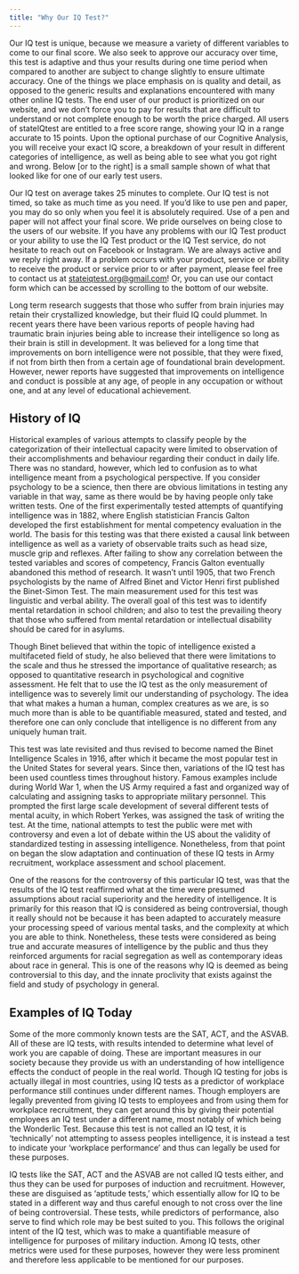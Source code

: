 ```yaml
---
title: "Why Our IQ Test?"
---
```

Our IQ test is unique, because we measure a variety of different variables to come to our final score. We also seek to approve our accuracy over time, this test is adaptive and thus your results during one time period when compared to another are subject to change slightly to ensure ultimate accuracy. One of the things we place emphasis on is quality and detail, as opposed to the generic results and explanations encountered with many other online IQ tests. The end user of our product is prioritized on our website, and we don’t force you to pay for results that are difficult to understand or not complete enough to be worth the price charged. All users of stateIQtest are entitled to a free score range, showing your IQ in a range accurate to 15 points. Upon the optional purchase of our Cognitive Analysis, you will receive your exact IQ score, a breakdown of your result in different categories of intelligence, as well as being able to see what you got right and wrong. Below [or to the right] is a small sample shown of what that looked like for one of our early test users.

Our IQ test on average takes 25 minutes to complete. Our IQ test is not timed, so take as much time as you need. If you’d like to use pen and paper, you may do so only when you feel it is absolutely required. Use of a pen and paper will not affect your final score. We pride ourselves on being close to the users of our website. If you have any problems with our IQ Test product or your ability to use the IQ Test product or the IQ Test service, do not hesitate to reach out on Facebook or Instagram. We are always active and we reply right away. If a problem occurs with your product, service or ability to receive the product or service prior to or after payment, please feel free to contact us at stateiqtest.org@gmail.com! Or, you can use our contact form which can be accessed by scrolling to the bottom of our website.


Long term research suggests that those who suffer from brain injuries may retain their crystallized knowledge, but their fluid IQ could plummet. In recent years there have been various reports of people having had traumatic brain injuries being able to increase their intelligence so long as their brain is still in development. It was believed for a long time that improvements on born intelligence were not possible, that they were fixed, if not from birth then from a certain age of foundational brain development. However, newer reports have suggested that improvements on intelligence and conduct is possible at any age, of people in any occupation or without one, and at any level of educational achievement.


## History of IQ
Historical examples of various attempts to classify people by the categorization of their intellectual capacity were limited to observation of their accomplishments and behaviour regarding their conduct in daily life. There was no standard, however, which led to confusion as to what intelligence meant from a psychological perspective. If you consider psychology to be a science, then there are obvious limitations in testing any variable in that way, same as there would be by having people only take written tests. One of the first experimentally tested attempts of quantifying intelligence was in 1882, where English statistician Francis Galton developed the first establishment for mental competency evaluation in the world. The basis for this testing was that there existed a causal link between intelligence as well as a variety of observable traits such as head size, muscle grip and reflexes. After failing to show any correlation between the tested variables and scores of competency, Francis Galton eventually abandoned this method of research. It wasn’t until 1905, that two French psychologists by the name of Alfred Binet and Victor Henri first published the Binet-Simon Test. The main measurement used for this test was linguistic and verbal ability. The overall goal of this test was to identify mental retardation in school children; and also to test the prevailing theory that those who suffered from mental retardation or intellectual disability should be cared for in asylums.


Though Binet believed that within the topic of intelligence existed a multifaceted field of study, he also believed that there were limitations to the scale and thus he stressed the importance of qualitative research; as opposed to quantitative research in psychological and cognitive assessment. He felt that to use the IQ test as the only measurement of intelligence was to severely limit our understanding of psychology. The idea that what makes a human a human, complex creatures as we are, is so much more than is able to be quantifiable measured, stated and tested, and therefore one can only conclude that intelligence is no different from any uniquely human trait.

This test was late revisited and thus revised to become named the Binet Intelligence Scales in 1916, after which it became the most popular test in the United States for several years. Since then, variations of the IQ test has been used countless times throughout history. Famous examples include during World War 1, when the US Army required a fast and organized way of calculating and assigning tasks to appropriate military personnel. This prompted the first large scale development of several different tests of mental acuity, in which Robert Yerkes, was assigned the task of writing the test. At the time, national attempts to test the public were met with controversy and even a lot of debate within the US about the validity of standardized testing in assessing intelligence. Nonetheless, from that point on began the slow adaptation and continuation of these IQ tests in Army recruitment, workplace assessment and school placement.

One of the reasons for the controversy of this particular IQ test, was that the results of the IQ test reaffirmed what at the time were presumed assumptions about racial superiority and the heredity of intelligence. It is primarily for this reason that IQ is considered as being controversial, though it really should not be because it has been adapted to accurately measure your processing speed of various mental tasks, and the complexity at which you are able to think. Nonetheless, these tests were considered as being true and accurate measures of intelligence by the public and thus they reinforced arguments for racial segregation as well as contemporary ideas about race in general. This is one of the reasons why IQ is deemed as being controversial to this day, and the innate proclivity that exists against the field and study of psychology in general.

## Examples of IQ Today

Some of the more commonly known tests are the SAT, ACT, and the ASVAB. All of these are IQ tests, with results intended to determine what level of work you are capable of doing. These are important measures in our society because they provide us with an understanding of how intelligence effects the conduct of people in the real world. Though IQ testing for jobs is actually illegal in most countries, using IQ tests as a predictor of workplace performance still continues under different names. Though employers are legally prevented from giving IQ tests to employees and from using them for workplace recruitment, they can get around this by giving their potential employees an IQ test under a different name, most notably of which being the Wonderlic Test. Because this test is not called an IQ test, it is ‘technically’ not attempting to assess peoples intelligence, it is instead a test to indicate your ‘workplace performance’ and thus can legally be used for these purposes.

IQ tests like the SAT, ACT and the ASVAB are not called IQ tests either, and thus they can be used for purposes of induction and recruitment. However, these are disguised as ‘aptitude tests,’ which essentially allow for IQ to be stated in a different way and thus careful enough to not cross over the line of being controversial. These tests, while predictors of performance, also serve to find which role may be best suited to you. This follows the original intent of the IQ test, which was to make a quantifiable measure of intelligence for purposes of military induction. Among IQ tests, other metrics were used for these purposes, however they were less prominent and therefore less applicable to be mentioned for our purposes.